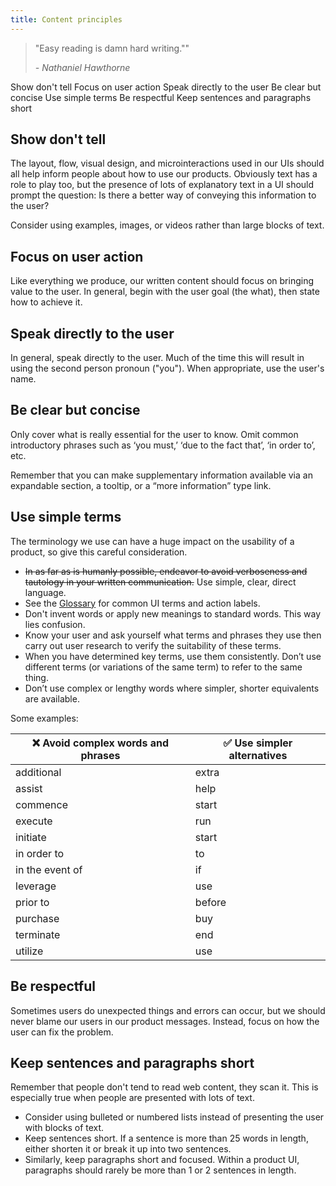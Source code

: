 ```yaml
---
title: Content principles
---
```


> "Easy reading is damn hard writing.""
> 
> <cite>- Nathaniel Hawthorne</cite>


<AnchorLinks>
  <AnchorLink to="#show-dont-tell">Show don't tell</AnchorLink>
  <AnchorLink>Focus on user action</AnchorLink>
  <AnchorLink>Speak directly to the user</AnchorLink>
  <AnchorLink>Be clear but concise</AnchorLink>
  <AnchorLink>Use simple terms</AnchorLink>
  <AnchorLink>Be respectful</AnchorLink>
  <AnchorLink>Keep sentences and paragraphs short</AnchorLink>
</AnchorLinks>

## Show don't tell

The layout, flow, visual design, and microinteractions used in our UIs should all help inform people about how to use our products.
Obviously text has a role to play too, but the presence of lots of explanatory text in a UI should prompt the question:
Is there a better way of conveying this information to the user?

Consider using examples, images, or videos rather than large blocks of text.

## Focus on user action

Like everything we produce, our written content should focus on bringing value to the user.
In general, begin with the user goal (the what), then state how to achieve it.

<Row>
  <Column colMd={4} colLg={4}>
    <DoDontExample
      type="do"
      text="To add a node into your flow, drag the node icon onto the canvas."
      caption="This version speaks directly to the user's goal and is action-orientated."
      aspectRatio="1:1"
    />
  </Column>
    <Column colMd={4} colLg={4}>
    <DoDontExample
      text="Additional nodes can be added to a flow by using the drag and drop functionality within the canvas."
      caption="While this version contains similar information, it focuses more on how the product works, rather
      than on the user's goal. It is also written in the passive voice, which makes it wordier."
      aspectRatio="1:1"
    />
  </Column>
</Row>

## Speak directly to the user

In general, speak directly to the user.
Much of the time this will result in using the second person pronoun ("you").
When appropriate, use the user's name.

<Row>
  <Column colMd={4} colLg={4}>
    <DoDontExample
      type="do"
      text="Welcome back, Jack. Tip: You can create a copy of an existing flow and use it as the starting point for a new flow."
      aspectRatio="1:1"
    />
  </Column>
</Row>

## Be clear but concise

Only cover what is really essential for the user to know. Omit common introductory phrases such as ‘you must,’ ‘due to the fact that’, ‘in order to’, etc.

<Row>
  <Column colMd={4} colLg={4}>
    <DoDontExample
      type="do"
      text="Save changes?"
      aspectRatio="1:1"
    />
  </Column>
  <Column colMd={4} colLg={4}>
    <DoDontExample
      text="Would you like to save changes?"
      aspectRatio="1:1"
    />
  </Column>
</Row>
Remember that you can make supplementary information available via an expandable section, a tooltip, or a “more information” type link.

## Use simple terms

The terminology we use can have a huge impact on the usability of a product, so give this careful consideration.

- ~~In as far as is humanly possible, endeavor to avoid verboseness and tautology in your written communication.~~
  Use simple, clear, direct language.
- See the [Glossary](glossary) for common UI terms and action labels.
- Don't invent words or apply new meanings to standard words. This way lies confusion.
- Know your user and ask yourself what terms and phrases they use then carry out user research to verify the suitability of these terms.
- When you have determined key terms, use them consistently. Don’t use different terms (or variations of the same term) to refer to the same thing.
- Don’t use complex or lengthy words where simpler, shorter equivalents are available.

Some examples:

| ❌ Avoid complex words and phrases | ✅ Use simpler alternatives |
| ------------------------------- | ------------------------ |
| additional                      | extra                    |
| assist                          | help                     |
| commence                        | start                    |
| execute                         | run                      |
| initiate                        | start                    |
| in order to                     | to                       |
| in the event of                 | if                       |
| leverage                        | use                      |
| prior to                        | before                   |
| purchase                        | buy                      |
| terminate                       | end                      |
| utilize                         | use                      |

## Be respectful

Sometimes users do unexpected things and errors can occur, but we should never blame our users in our product messages.
Instead, focus on how the user can fix the problem.

<Row>
  <Column colMd={4} colLg={4}>
    <DoDontExample
      type="do"
      text="Please check the email address."
      aspectRatio="1:1"
    />
  </Column>
  <Column colMd={4} colLg={4}>
    <DoDontExample
      text="You’ve entered an incorrect email."
      aspectRatio="1:1"
    />
  </Column>
</Row>

## Keep sentences and paragraphs short

Remember that people don't tend to read web content, they scan it. This is especially true when 
people are presented with lots of text. 

- Consider using bulleted or numbered lists instead of presenting the user with blocks of text.
- Keep sentences short. If a sentence is more than 25 words in length, either shorten it or break 
it up into two sentences.
- Similarly, keep paragraphs short and focused. Within a product UI, paragraphs should rarely be 
more than 1 or 2 sentences in length.
